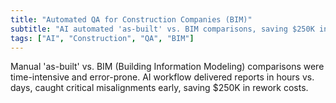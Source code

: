 ```yaml
---
title: "Automated QA for Construction Companies (BIM)"
subtitle: "AI automated 'as-built' vs. BIM comparisons, saving $250K in rework costs for construction."
tags: ["AI", "Construction", "QA", "BIM"]
---
```


Manual 'as-built' vs. BIM (Building Information Modeling) comparisons were time-intensive and error-prone. AI workflow delivered reports in hours vs. days, caught critical misalignments early, saving $250K in rework costs.